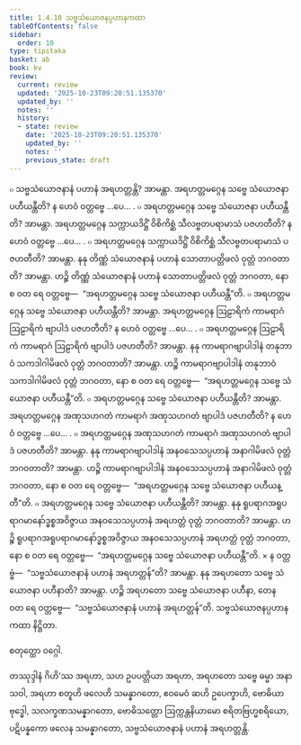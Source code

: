 ```yaml
---
title: 1.4.10 သဗ္ဗသံယောဇနပ္ပဟာနကထာ
tableOfContents: false
sidebar:
  order: 10
type: tipitaka
basket: ab
book: kv
review:
  current: review
  updated: '2025-10-23T09:20:51.135370'
  updated_by: ''
  notes: ''
  history:
  - state: review
    date: '2025-10-23T09:20:51.135370'
    updated_by: ''
    notes: ''
    previous_state: draft
---
```



<ReviewStatus review={frontmatter.review} showDetails={true} />

<HypothesisAnnotation frontmatter={frontmatter} />

<DynamicBreadcrumb />

<Division number="413" book="kv" e="ch" v="32" p="225">

<Paragraph number="1454" book="kv">
๐ သဗ္ဗသံယောဇနာနံ ပဟာနံ အရဟတ္တန္တိ? အာမန္တာ. အရဟတ္တမဂ္ဂေန သဗ္ဗေ သံယောဇနာ ပဟီယန္တီတိ? န ဟေဝံ ဝတ္တဗ္ဗေ …ပေ… .
</Paragraph>

<Paragraph number="1455" book="kv">
๐ အရဟတ္တမဂ္ဂေန သဗ္ဗေ သံယောဇနာ ပဟီယန္တီတိ? အာမန္တာ. အရဟတ္တမဂ္ဂေန သက္ကာယဒိဋ္ဌိံ ဝိစိကိစ္ဆံ သီလဗ္ဗတပရာမာသံ ပဇဟတီတိ? န ဟေဝံ ဝတ္တဗ္ဗေ …ပေ… .
</Paragraph>

<Paragraph number="1456" book="kv">
๐ အရဟတ္တမဂ္ဂေန သက္ကာယဒိဋ္ဌိံ ဝိစိကိစ္ဆံ သီလဗ္ဗတပရာမာသံ ပဇဟတီတိ? အာမန္တာ. နနု တိဏ္ဏံ သံယောဇနာနံ ပဟာနံ သောတာပတ္တိဖလံ ဝုတ္တံ ဘဂဝတာတိ? အာမန္တာ. ဟဉ္စိ တိဏ္ဏံ သံယောဇနာနံ ပဟာနံ သောတာပတ္တိဖလံ ဝုတ္တံ ဘဂဝတာ, နော စ ဝတ ရေ ဝတ္တဗ္ဗေ—  “အရဟတ္တမဂ္ဂေန သဗ္ဗေ သံယောဇနာ ပဟီယန္တီ”တိ.
</Paragraph>

</Division>
<Division number="414" book="kv" e="ch" v="32" p="225">

<Paragraph number="1457" book="kv">
๐ အရဟတ္တမဂ္ဂေန သဗ္ဗေ သံယောဇနာ ပဟီယန္တီတိ? အာမန္တာ. အရဟတ္တမဂ္ဂေန ဩဠာရိကံ ကာမရာဂံ ဩဠာရိကံ ဗျာပါဒံ ပဇဟတီတိ? န ဟေဝံ ဝတ္တဗ္ဗေ …ပေ… .
</Paragraph>

</Division>
<Division number="415" book="kv" e="ch" v="32" p="225">

<Paragraph number="1458" book="kv">
๐ အရဟတ္တမဂ္ဂေန ဩဠာရိကံ ကာမရာဂံ ဩဠာရိကံ ဗျာပါဒံ ပဇဟတီတိ? အာမန္တာ. နနု ကာမရာဂဗျာပါဒါနံ တနုဘာဝံ သကဒါဂါမိဖလံ ဝုတ္တံ ဘဂဝတာတိ? အာမန္တာ. ဟဉ္စိ ကာမရာဂဗျာပါဒါနံ တနုဘာဝံ သကဒါဂါမိဖလံ ဝုတ္တံ ဘဂဝတာ, နော စ ဝတ ရေ ဝတ္တဗ္ဗေ—  “အရဟတ္တမဂ္ဂေန သဗ္ဗေ သံယောဇနာ ပဟီယန္တီ”တိ.
</Paragraph>

<Paragraph number="1459" book="kv">
๐ အရဟတ္တမဂ္ဂေန သဗ္ဗေ သံယောဇနာ ပဟီယန္တီတိ? အာမန္တာ. အရဟတ္တမဂ္ဂေန အဏုသဟဂတံ ကာမရာဂံ အဏုသဟဂတံ ဗျာပါဒံ ပဇဟတီတိ? န ဟေဝံ ဝတ္တဗ္ဗေ …ပေ… .
</Paragraph>

</Division>
<Division number="416" book="kv" e="ch" v="32" p="226">

<Paragraph number="1460" book="kv">
๐ အရဟတ္တမဂ္ဂေန အဏုသဟဂတံ ကာမရာဂံ အဏုသဟဂတံ ဗျာပါဒံ ပဇဟတီတိ? အာမန္တာ. နနု ကာမရာဂဗျာပါဒါနံ အနဝသေသပ္ပဟာနံ အနာဂါမိဖလံ ဝုတ္တံ ဘဂဝတာတိ? အာမန္တာ. ဟဉ္စိ ကာမရာဂဗျာပါဒါနံ အနဝသေသပ္ပဟာနံ အနာဂါမိဖလံ ဝုတ္တံ ဘဂဝတာ, နော စ ဝတ ရေ ဝတ္တဗ္ဗေ—  “အရဟတ္တမဂ္ဂေန သဗ္ဗေ သံယောဇနာ ပဟီယန္တီ”တိ.
</Paragraph>

<Paragraph number="1461" book="kv">
๐ အရဟတ္တမဂ္ဂေန သဗ္ဗေ သံယောဇနာ ပဟီယန္တီတိ? အာမန္တာ. နနု ရူပရာဂအရူပရာဂမာနော်ဒ္ဓစ္စအဝိဇ္ဇာယ အနဝသေသပ္ပဟာနံ အရဟတ္တံ ဝုတ္တံ ဘဂဝတာတိ? အာမန္တာ. ဟဉ္စိ ရူပရာဂအရူပရာဂမာနော်ဒ္ဓစ္စအဝိဇ္ဇာယ အနဝသေသပ္ပဟာနံ အရဟတ္တံ ဝုတ္တံ ဘဂဝတာ, နော စ ဝတ ရေ ဝတ္တဗ္ဗေ—  “အရဟတ္တမဂ္ဂေန သဗ္ဗေ သံယောဇနာ ပဟီယန္တီ”တိ.
</Paragraph>

</Division>
<Division number="417" book="kv" e="ch" v="32" p="226">

<Paragraph number="1462" book="kv">
× န ဝတ္တဗ္ဗံ—  “သဗ္ဗသံယောဇနာနံ ပဟာနံ အရဟတ္တန်”တိ? အာမန္တာ. နနု အရဟတော သဗ္ဗေ သံယောဇနာ ပဟီနာတိ? အာမန္တာ. ဟဉ္စိ အရဟတော သဗ္ဗေ သံယောဇနာ ပဟီနာ, တေန ဝတ ရေ ဝတ္တဗ္ဗေ—  “သဗ္ဗသံယောဇနာနံ ပဟာနံ အရဟတ္တန်”တိ.

</Paragraph>
</Division>

<Paragraph number="1463" type="center" book="kv">
သဗ္ဗသံယောဇနပ္ပဟာနကထာ နိဋ္ဌိတာ.

  
စတုတ္ထော ဝဂ္ဂေါ.



</Paragraph>

<Paragraph number="1464" type="center" book="kv">
တဿုဒ္ဒါနံ


</Paragraph>

<Paragraph number="1465" book="kv">
ဂိဟိ’ဿ အရဟာ, သဟ ဥပပတ္တိယာ အရဟာ, အရဟတော သဗ္ဗေ ဓမ္မာ အနာသဝါ, အရဟာ စတူဟိ ဖလေဟိ သမန္နာဂတော, ဧဝမေဝံ ဆဟိ ဥပေက္ခာဟိ, ဗောဓိယာ ဗုဒ္ဓေါ, သလက္ခဏသမန္နာဂတော, ဗောဓိသတ္တော ဩက္ကန္တနိယာမော စရိတဗြဟ္မစရိယော, ပဋိပန္နကော ဖလေန သမန္နာဂတော, သဗ္ဗသံယောဇနာနံ ပဟာနံ အရဟတ္တန္တိ.
</Paragraph>